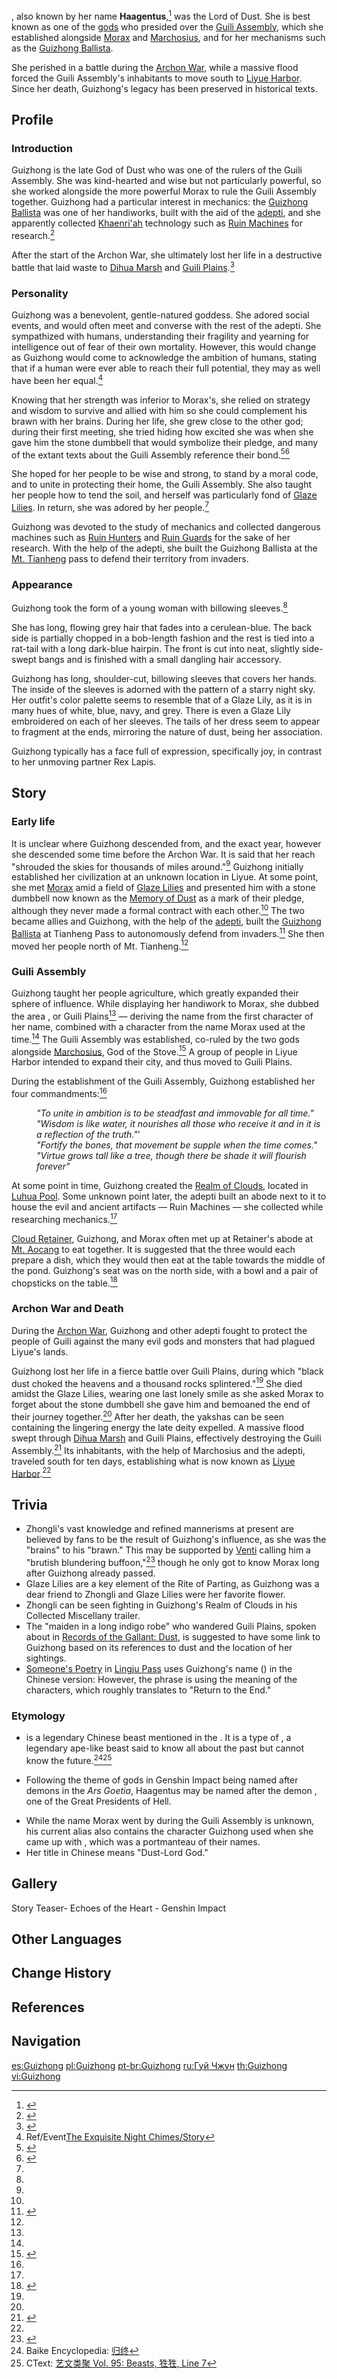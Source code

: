 {{About|the character|the Archon Quest in Chapter I: Act II|Guizhong (Archon Quest)}}
{{Character Infobox
|type             = Mentioned
|deceased         = Killed in the [[Archon War]] prior to the game's events
|name             = Guizhong
|image            = NPC Guizhong.png
|element          = 
|title            = God of Dust
|title2           = Ruler of the Realm of Clouds
|title3           = Lord of Dust
|title4           = Haagentus
|region           = Liyue
|affiliation      = Guili Assembly
|affiliation2     = Gods
|affiliation3     = Adepti
}}
{{Lang|'''Guizhong'''|zh=归终|zh_rm=Guīzhōng}}, also known by her {{w|Goetic}} name '''Haagentus''',<ref name="ASHFAIS">{{Ref/Quest|A Single Harmony for an Irreplaceable Soul}}</ref> was the Lord of Dust. She is best known as one of the [[god]]s who presided over the [[Guili Assembly]], which she established alongside [[Morax]] and [[Marchosius]], and for her mechanisms such as the [[Guizhong Ballista]].

She perished in a battle during the [[Archon War]], while a massive flood forced the Guili Assembly's inhabitants to move south to [[Liyue Harbor]]. Since her death, Guizhong's legacy has been preserved in historical texts.

==Profile==
===Introduction===
{{Quote|Teach with wisdom, be bound by virtue, fortify the bones, unite in ambition|Guizhong's Four Commandments}}
Guizhong is the late God of Dust who was one of the rulers of the Guili Assembly. She was kind-hearted and wise but not particularly powerful, so she worked alongside the more powerful Morax to rule the Guili Assembly together. Guizhong had a particular interest in mechanics: the [[Guizhong Ballista]] was one of her handiworks, built with the aid of the [[adepti]], and she apparently collected [[Khaenri'ah]] technology such as [[Ruin Machines]] for research.<ref name="VttSS">{{Ref/Domain|Voyage to the Sanguine Sky}}</ref>

After the start of the Archon War, she ultimately lost her life in a destructive battle that laid waste to [[Dihua Marsh]] and [[Guili Plains]].<ref name="STC1">{{Ref/Book|Stone Tablet Compilations: Vol. I}}</ref>

===Personality===
Guizhong was a benevolent, gentle-natured goddess. She adored social events, and would often meet and converse with the rest of the adepti. She sympathized with humans, understanding their fragility and yearning for intelligence out of fear of their own mortality. However, this would change as Guizhong would come to acknowledge the ambition of humans, stating that if a human were ever able to reach their full potential, they may as well have been her equal.<ref>Ref/Event[[The Exquisite Night Chimes/Story]]</ref>

Knowing that her strength was inferior to Morax's, she relied on strategy and wisdom to survive and allied with him so she could complement his brawn with her brains. During her life, she grew close to the other god; during their first meeting, she tried hiding how excited she was when she gave him the stone dumbbell that would symbolize their pledge, and many of the extant texts about the Guili Assembly reference their bond.<ref name="MoD">{{Ref/Weapon|Memory of Dust}}</ref><ref name="TLTF">{{Ref/Quest|Treasure Lost, Treasure Found (Part 1)}}</ref>

She hoped for her people to be wise and strong, to stand by a moral code, and to unite in protecting their home, the Guili Assembly. She also taught her people how to tend the soil, and herself was particularly fond of [[Glaze Lily|Glaze Lilies]]. In return, she was adored by her people.<ref name="TLTF"/>

Guizhong was devoted to the study of mechanics and collected dangerous machines such as [[Ruin Hunter]]s and [[Ruin Guard]]s for the sake of her research. With the help of the adepti, she built the Guizhong Ballista at the [[Mt. Tianheng]] pass to defend their territory from invaders.

===Appearance===
Guizhong took the form of a young woman with billowing sleeves.<ref name="MoD"/>

She has long, flowing grey hair that fades into a cerulean-blue. The back side is partially chopped in a bob-length fashion and the rest is tied into a rat-tail with a long dark-blue hairpin. The front is cut into neat, slightly side-swept bangs and is finished with a small dangling hair accessory.

Guizhong has long, shoulder-cut, billowing sleeves that covers her hands. The inside of the sleeves is adorned with the pattern of a starry night sky. Her outfit's color palette seems to resemble that of a Glaze Lily, as it is in many hues of white, blue, navy, and grey. There is even a Glaze Lily embroidered on each of her sleeves. The tails of her dress seem to appear to fragment at the ends, mirroring the nature of dust, being her association.

Guizhong typically has a face full of expression, specifically joy, in contrast to her unmoving partner Rex Lapis.

==Story==
===Early life===
It is unclear where Guizhong descended from, and the exact year, however she descended some time before the Archon War. It is said that her reach "shrouded the skies for thousands of miles around."<ref name="TLTF"/> Guizhong initially established her civilization at an unknown location in Liyue. At some point, she met [[Morax]] amid a field of [[Glaze Lily|Glaze Lilies]] and presented him with a stone dumbbell now known as the [[Memory of Dust]] as a mark of their pledge, although they never made a formal contract with each other.<ref name="MoD"/> The two became allies and Guizhong, with the help of the [[adepti]], built the [[Guizhong Ballista]] at Tianheng Pass to autonomously defend from invaders.<ref>{{Ref/Quest|Guizhong (Archon Quest)}}</ref> She then moved her people north of Mt. Tianheng.<ref name="STC1" />

===Guili Assembly===
Guizhong taught her people agriculture, which greatly expanded their sphere of influence. While displaying her handiwork to Morax, she dubbed the area {{Lang|"the Plains of the Returning and Departing"|zh=归离原|zh_rm=Guīlí Yuán}}, or Guili Plains<ref name="STC1" /> &mdash; deriving the name from the first character of her name, combined with a character from the name Morax used at the time.<ref name="TLTF" /> The Guili Assembly was established, co-ruled by the two gods alongside [[Marchosius]], God of the Stove.<ref name="MM2">{{Ref/Quest|Three to Get Ready, and Here We Go}}</ref> A group of people in Liyue Harbor intended to expand their city, and thus moved to Guili Plains.

During the establishment of the Guili Assembly, Guizhong established her four commandments:<ref name="TLTF" />
:''"To unite in ambition is to be steadfast and immovable for all time."''
:''"Wisdom is like water, it nourishes all those who receive it and in it is a reflection of the truth."'''
:''"Fortify the bones, that movement be supple when the time comes."''
:''"Virtue grows tall like a tree, though there be shade it will flourish forever"''

At some point in time, Guizhong created the [[Voyage to the Sanguine Sky|Realm of Clouds]], located in [[Luhua Pool]]. Some unknown point later, the adepti built an abode next to it to house the evil and ancient artifacts &mdash; Ruin Machines &mdash; she collected while researching mechanics.<ref name="VttSS"/>

[[Cloud Retainer]], Guizhong, and Morax often met up at Retainer's abode at [[Mt. Aocang]] to eat together. It is suggested that the three would each prepare a dish, which they would then eat at the table towards the middle of the pond. Guizhong's seat was on the north side, with a bowl and a pair of chopsticks on the table.<ref>{{Ref/Quest|Custodian of Clouds}}</ref>

===Archon War and Death===
During the [[Archon War]], Guizhong and other adepti fought to protect the people of Guili against the many evil gods and monsters that had plagued Liyue's lands.

Guizhong lost her life in a fierce battle over Guili Plains, during which "black dust choked the heavens and a thousand rocks splintered."<ref name="TLTF" /> She died amidst the Glaze Lilies, wearing one last lonely smile as she asked Morax to forget about the stone dumbbell she gave him and bemoaned the end of their journey together.<ref name="MoD"/> After her death, the yakshas can be seen containing the lingering energy the late deity expelled. A massive flood swept through [[Dihua Marsh]] and Guili Plains, effectively destroying the Guili Assembly.<ref>{{Ref/VP|Ruins of Guili}}</ref> Its inhabitants, with the help of Marchosius and the adepti, traveled south for ten days, establishing what is now known as [[Liyue Harbor]].<ref name="STC1" />

==Trivia==
*Zhongli's vast knowledge and refined mannerisms at present are believed by fans to be the result of Guizhong's influence, as she was the "brains" to his "brawn." This may be supported by [[Venti]] calling him a "brutish blundering buffoon,"<ref>{{Ref/VO|Venti|More About Venti: III}}</ref> though he only got to know Morax long after Guizhong already passed.
*Glaze Lilies are a key element of the Rite of Parting, as Guizhong was a dear friend to Zhongli and Glaze Lilies were her favorite flower.
*Zhongli can be seen fighting in Guizhong's Realm of Clouds in his Collected Miscellany trailer.
*The "maiden in a long indigo robe" who wandered Guili Plains, spoken about in [[Records of the Gallant#Vol. 2|Records of the Gallant: Dust]], is suggested to have some link to Guizhong based on its references to dust and the location of her sightings.
*[[Lingju Pass#Someone's Poetry|Someone's Poetry]] in [[Lingju Pass]] uses Guizhong's name ({{zh|归终}}) in the Chinese version: {{zh|惟彼宇宙之难笼，苟循死生之归终。}} However, the phrase is using the meaning of the characters, which roughly translates to "Return to the End."

===Etymology===
*{{Lang|Guizhong|zh=归终}} is a legendary Chinese beast mentioned in the ''{{w|Yiwen Leiju}}''. It is a type of {{zh|[https://baike.baidu.hk/item/%E7%8B%8C%E7%8B%8C/8080304 狌狌]|rm=xīngxīng}}, a legendary ape-like beast said to know all about the past but cannot know the future.<ref>Baike Encyclopedia: [https://baike.baidu.com/item/%E5%BD%92%E7%BB%88/254168 归终]</ref><ref>CText: [https://ctext.org/text.pl?node=551346&if=en&remap=gb#n551353 艺文类聚 Vol. 95: Beasts, 狌狌, Line 7]</ref>
* Following the theme of gods in Genshin Impact being named after demons in the ''Ars Goetia'', Haagentus may be named after the demon {{w|Haagenti}}, one of the Great Presidents of Hell.
<!--*Like other ancient gods, Guizhong's name may also be derived from a demon in the {{w|Ars Goetia}}. In particular, her name could double up as a corruption of {{w|Gusion}}, a Great Duke of Hell and could tell "all past, present and future things, shows the meaning of all questions that are asked to him, reconciles friends, and gives honor and dignity."-->
*While the name Morax went by during the Guili Assembly is unknown, his current alias {{Lang|[[Zhongli]]|zh=钟离}} also contains the {{zh|离|rm=lí}} character Guizhong used when she came up with {{Lang|"Guili"|zh=归离}}, which was a portmanteau of their names.
*Her title in Chinese {{Lang|zh=尘王魔神}} means "Dust-Lord God."

==Gallery==
<gallery>
Story Teaser- Echoes of the Heart - Genshin Impact
</gallery>

==Other Languages==
{{Flex|
===Guizhong===
{{Other Languages
|default_hidden = 1
|en      = Guizhong
|zhs     = 归终
|zhs_rm  = Guīzhōng
|zht     = 歸終
|zht_rm  = Guīzhōng
|ja      = {{Rubi|帰|き|終|しゅう}}
|ja_rm   = Kishuu
|ko      = 귀종
|ko_rm   = Gwijong
|es      = Guizhong
|fr      = Guizhong
|ru      = Гуй Чжун
|th      = Guizhong
|vi      = Guizhong
|de      = Guizhong
|id      = Guizhong
|pt      = Guizhong
|tr      = Guizhong
|it      = Guizhong
}}
|
===Haagentus===
{{Other Languages
|default_hidden = 1
|en      = Haagentus
|zhs     = 哈艮图斯
|zhs_rm  = Hāgèntúsī
|zht     = 哈艮圖斯
|zht_rm  = Hāgèntúsī
|ja      = ハーゲントゥス
|ja_rm   = Haagentusu
|ko      = 하겐투스
|ko_rm   = Hagentuseu
|es      = Haagentus
|fr      = Haagentus
|ru      = Хаагентус
|th      = Haagentus
|vi      = Haagentus
|de      = Haagentus
|id      = Haagentus
|pt      = Haagentus
|tr      = Haagentus
|it      = Haagentus
}}
}}

==Change History==
{{Change History|introduced=1.0}}

==References==
{{Reflist|2}}

==Navigation==
{{Faction Navbox}}

[[es:Guizhong]]
[[pl:Guizhong]]
[[pt-br:Guizhong]]
[[ru:Гуй Чжун]]
[[th:Guizhong]]
[[vi:Guizhong]]